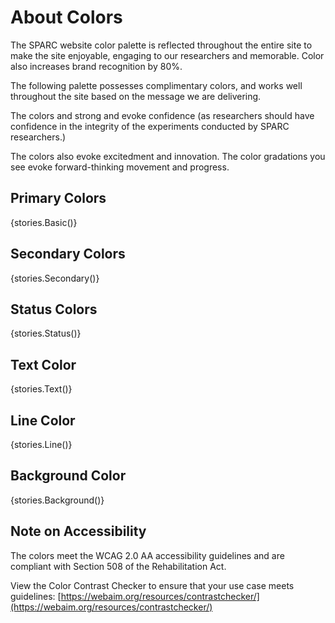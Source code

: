 
<Meta title="Colors" />

# About Colors

The SPARC website color palette is reflected throughout the entire site to make the site enjoyable, engaging to our researchers and memorable. Color also increases brand recognition by 80%.

The following palette possesses complimentary colors, and works well throughout the site based on the message we are delivering.

The colors and strong and evoke confidence (as researchers should have confidence in the integrity of the experiments conducted by  SPARC researchers.)

The colors also evoke excitedment and innovation. The color gradations you see evoke forward-thinking movement and progress.

## Primary Colors

<Story name='Basic' height='60px'>{stories.Basic()}</Story>

## Secondary Colors
<Story name='Secondary' height='60px'>{stories.Secondary()}</Story>

## Status Colors
<Story name='Status' height='60px'>{stories.Status()}</Story>

## Text Color
<Story name='Text' height='60px'>{stories.Text()}</Story>

## Line Color
<Story name='Line' height='60px'>{stories.Line()}</Story>

## Background Color
<Story name='Background' height='60px'>{stories.Background()}</Story>

## Note on Accessibility

The colors meet the WCAG 2.0 AA accessibility guidelines and are compliant with Section 508 of the Rehabilitation Act.

View the Color Contrast Checker to ensure that your use case meets guidelines:
[https://webaim.org/resources/contrastchecker/](https://webaim.org/resources/contrastchecker/)
